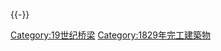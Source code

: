 {{Commonscat|Bridges completed in 1829}}
{{Cat nav 10years|19世纪桥梁|1829||年完工橋梁}}
{{-}}
[[Category:19世纪桥梁|Category:19世纪桥梁]]
[[Category:1829年完工建築物|Category:1829年完工建築物]]
